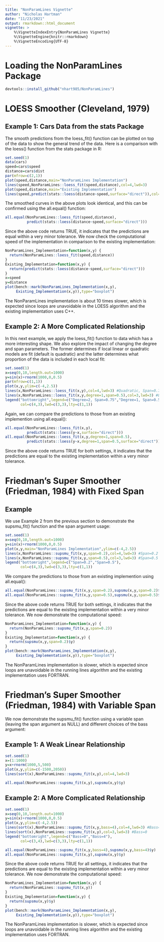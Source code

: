 ```yaml
---
title: "NonParamLines Vignette"
author: "Nicholas Hartman"
date: "11/23/2021"
output: rmarkdown::html_document
vignette: >
    %\VignetteIndexEntry{NonParamLines Vignette}
    %\VignetteEngine{knitr::rmarkdown}
    %\VignetteEncoding{UTF-8} 
---
```


# Loading the NonParamLines Package

```r
devtools::install_github("nhart985/NonParamLines")
```

# LOESS Smoother (Cleveland, 1979)

## Example 1: Cars Data from the stats Package

\noindent The smooth predictions from the loess_fit() function can be plotted on top of the data to show the general trend of the data. Here is a comparison with the loess() function from the stats package in R: 

```r
set.seed(1)
data(cars)
speed=cars$speed
distance=cars$dist
par(mfrow=c(2,1))
plot(speed,distance,main="NonParamLines Implementation")
lines(speed,NonParamLines::loess_fit(speed,distance),col=4,lwd=3)
plot(speed,distance,main="Existing Implementation")
lines(speed,predict(stats::loess(distance~speed,surface="direct")),col=4,lwd=3)
```

\noindent The smoothed curves in the above plots look identical, and this can be confirmed using the all.equal() function:

```r
all.equal(NonParamLines::loess_fit(speed,distance),
          predict(stats::loess(distance~speed,surface="direct")))
```

\noindent Since the above code returns TRUE, it indicates that the predictions are equal within a very minor tolerance. We now check the computational speed of the implementation in comparison to the existing implementation:

```r
NonParamLines_Implementation=function(x,y) {
  return(NonParamLines::loess_fit(speed,distance))
}
Existing_Implementation=function(x,y) {
  return(predict(stats::loess(distance~speed,surface="direct")))
}
x=speed
y=distance
plot(bench::mark(NonParamLines_Implementation(x,y),
     Existing_Implementation(x,y)),type="boxplot")
```

\noindent The NonParamLines implementation is about 10 times slower, which is expected since loops are unavoidable in the LOESS algorithm and the existing implementation uses C++. 

## Example 2: A More Complicated Relationship

\noindent In this next example, we apply the loess_fit() function to data which has a more interesting shape. We also explore the impact of changing the degree and span parameters. The former determines if local linear or quadratic models are fit (default is quadratic) and the latter determines what proportion of the data is included in each local fit:

```r
set.seed(1)
x=seq(0,10,length.out=1000)
y=sin(x)+rnorm(1000,0,0.5)
par(mfrow=c(1,1))
plot(x,y,ylim=c(-4,2.5))
lines(x,NonParamLines::loess_fit(x,y),col=4,lwd=3) #Quadratic, Span=0.75
lines(x,NonParamLines::loess_fit(x,y,degree=1,span=0.5),col=3,lwd=3) #Linear, Span=0.5
legend("bottomright",legend=c("Degree=2, Span=0.75","Degree=1, Span=0.5"),
       col=c(4,3),lwd=c(3,3),lty=c(1,1))
```

\noindent Again, we can compare the predictions to those from an existing implemention using all.equal():

```r
all.equal(NonParamLines::loess_fit(x,y),
          predict(stats::loess(y~x,surface="direct")))
all.equal(NonParamLines::loess_fit(x,y,degree=1,span=0.5),
          predict(stats::loess(y~x,degree=1,span=0.5,surface="direct")))
```

\noindent Since the above code returns TRUE for both settings, it indicates that the predictions are equal to the existing implementation within a very minor tolerance.

# Friedman's Super Smoother (Friedman, 1984) with Fixed Span

## Example

\noindent We use Example 2 from the previous section to demonstrate the supsmu_fit() function and the span argument usage:

```r
set.seed(1)
x=seq(0,10,length.out=1000)
y=sin(x)+rnorm(1000,0,0.5)
plot(x,y,main="NonParamLines Implementation",ylim=c(-4,2.5))
lines(x,NonParamLines::supsmu_fit(x,y,span=0.2),col=4,lwd=3) #Span=0.2
lines(x,NonParamLines::supsmu_fit(x,y,span=0.5),col=3,lwd=3) #Span=0.5
legend("bottomright",legend=c("Span=0.2","Span=0.5"),
       col=c(4,3),lwd=c(3,3),lty=c(1,1))
```

\noindent We compare the predictions to those from an existing implemention using all.equal():

```r
all.equal(NonParamLines::supsmu_fit(x,y,span=0.2),supsmu(x,y,span=0.2)$y)
all.equal(NonParamLines::supsmu_fit(x,y,span=0.5),supsmu(x,y,span=0.5)$y)
```

\noindent Since the above code returns TRUE for both settings, it indicates that the predictions are equal to the existing implementation within a very minor tolerance. We now demonstrate the computational speed:

```r
NonParamLines_Implementation=function(x,y) {
  return(NonParamLines::supsmu_fit(x,y,span=0.2))
}
Existing_Implementation=function(x,y) {
  return(supsmu(x,y,span=0.2)$y)
}
plot(bench::mark(NonParamLines_Implementation(x,y),
     Existing_Implementation(x,y)),type="boxplot")
```

\noindent The NonParamLines implementation is slower, which is expected since loops are unavoidable in the running lines algorithm and the existing implementation uses FORTRAN. 

# Friedman's Super Smoother (Friedman, 1984) with Variable Span

\noindent We now demonstrate the supsmu_fit() function using a variable span (leaving the span argument as NULL) and different choices of the bass argument:

## Example 1: A Weak Linear Relationship

```r
set.seed(1)
x=(1:1000)
y=x+rnorm(1000,5,500)
plot(x,y,ylim=c(-1500,2050))
lines(sort(x),NonParamLines::supsmu_fit(x,y),col=4,lwd=3)
```

```r
all.equal(NonParamLines::supsmu_fit(x,y),supsmu(x,y)$y)
```

## Example 2: A More Complicated Relationship

```r
set.seed(1)
x=seq(0,10,length.out=1000)
y=sin(x)+rnorm(1000,0,0.5)
plot(x,y,ylim=c(-4,2.5))
lines(sort(x),NonParamLines::supsmu_fit(x,y,bass=4),col=4,lwd=3) #Bass=4
lines(sort(x),NonParamLines::supsmu_fit(x,y),col=3,lwd=3) #Bass=0
legend("bottomright",legend=c("Bass=0","Bass=4"),
       col=c(3,4),lwd=c(3,3),lty=c(1,1))
```

```r
all.equal(NonParamLines::supsmu_fit(x,y,bass=4),supsmu(x,y,bass=4)$y)
all.equal(NonParamLines::supsmu_fit(x,y),supsmu(x,y)$y)
```

\noindent Since the above code returns TRUE for all settings, it indicates that the predictions are equal to the existing implementation within a very minor tolerance. We now demonstrate the computational speed:

```r
NonParamLines_Implementation=function(x,y) {
  return(NonParamLines::supsmu_fit(x,y))
}
Existing_Implementation=function(x,y) {
  return(supsmu(x,y)$y)
}
plot(bench::mark(NonParamLines_Implementation(x,y),
     Existing_Implementation(x,y)),type="boxplot")
```

\noindent The NonParamLines implementation is slower, which is expected since loops are unavoidable in the running lines algorithm and the existing implementation uses FORTRAN.




